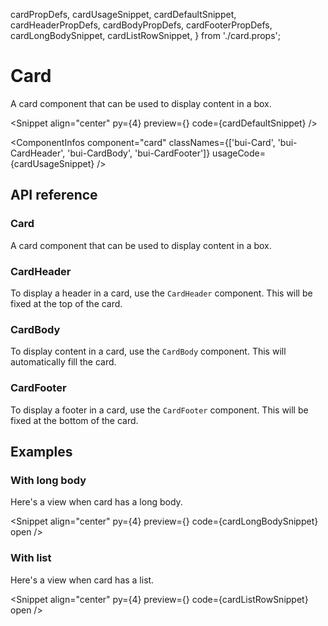   cardPropDefs,
  cardUsageSnippet,
  cardDefaultSnippet,
  cardHeaderPropDefs,
  cardBodyPropDefs,
  cardFooterPropDefs,
  cardLongBodySnippet,
  cardListRowSnippet,
} from './card.props';

# Card

A card component that can be used to display content in a box.

<Snippet
  align="center"
  py={4}
  preview={<CardSnippet story="CustomSize" />}
  code={cardDefaultSnippet}
/>

<ComponentInfos
  component="card"
  classNames={['bui-Card', 'bui-CardHeader', 'bui-CardBody', 'bui-CardFooter']}
  usageCode={cardUsageSnippet}
/>

## API reference

### Card

A card component that can be used to display content in a box.

<PropsTable data={cardPropDefs} />

### CardHeader

To display a header in a card, use the `CardHeader` component. This will be fixed at the top of the card.

<PropsTable data={cardHeaderPropDefs} />

### CardBody

To display content in a card, use the `CardBody` component. This will automatically fill the card.

<PropsTable data={cardBodyPropDefs} />

### CardFooter

To display a footer in a card, use the `CardFooter` component. This will be fixed at the bottom of the card.

<PropsTable data={cardFooterPropDefs} />

## Examples

### With long body

Here's a view when card has a long body.

<Snippet
  align="center"
  py={4}
  preview={<CardSnippet story="WithLongBody" />}
  code={cardLongBodySnippet}
  open
/>

### With list

Here's a view when card has a list.

<Snippet
  align="center"
  py={4}
  preview={<CardSnippet story="WithListRow" />}
  code={cardListRowSnippet}
  open
/>
